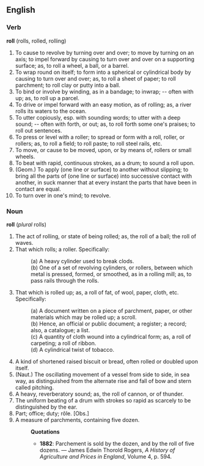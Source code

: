 ==English==
===Verb===
'''roll''' (rolls, rolled, rolling)
# To cause to revolve by turning over and over; to move by turning on an axis; to impel forward by causing to turn over and over on a supporting surface; as, to roll a wheel, a ball, or a barrel.
# To wrap round on itself; to form into a spherical or cylindrical body by causing to turn over and over; as, to roll a sheet of paper; to roll parchment; to roll clay or putty into a ball.
# To bind or involve by winding, as in a bandage; to inwrap; -- often with up; as, to roll up a parcel.
# To drive or impel forward with an easy motion, as of rolling; as, a river rolls its waters to the ocean.
# To utter copiously, esp. with sounding words; to utter with a deep sound; -- often with forth, or out; as, to roll forth some one's praises; to roll out sentences.
# To press or level with a roller; to spread or form with a roll, roller, or rollers; as, to roll a field; to roll paste; to roll steel rails, etc.
# To move, or cause to be moved, upon, or by means of, rollers or small wheels.
# To beat with rapid, continuous strokes, as a drum; to sound a roll upon.
# (Geom.) To apply (one line or surface) to another without slipping; to bring all the parts of (one line or surface) into successive contact with another, in suck manner that at every instant the parts that have been in contact are equal.
# To turn over in one's mind; to revolve.
===Noun===
'''roll''' (''plural'' rolls)
# The act of rolling, or state of being rolled; as, the roll of a ball; the roll of waves.
# That which rolls; a roller. Specifically:
#:(a) A heavy cylinder used to break clods. 
#:(b) One of a set of revolving cylinders, or rollers, between which metal is pressed, formed, or smoothed, as in a rolling mill; as, to pass rails through the rolls.
# That which is rolled up; as, a roll of fat, of wool, paper, cloth, etc. Specifically:
#:(a) A document written on a piece of parchment, paper, or other materials which may be rolled up; a scroll.
#:(b) Hence, an official or public document; a register; a record; also, a catalogue; a list.
#:(c) A quantity of cloth wound into a cylindrical form; as, a roll of carpeting; a roll of ribbon. 
#:(d) A cylindrical twist of tobacco.
# A kind of shortened raised biscuit or bread, often rolled or doubled upon itself.
# (Naut.) The oscillating movement of a vessel from side to side, in sea way, as distinguished from the alternate rise and fall of bow and stern called pitching.
# A heavy, reverberatory sound; as, the roll of cannon, or of thunder.
# The uniform beating of a drum with strokes so rapid as scarcely to be distinguished by the ear.
# Part; office; duty; rôle. [Obs.]
# A measure of parchments, containing five dozen.
#:'''Quotations'''
#:*'''1882''': Parchement is sold by the dozen, and by the roll of five dozens. &mdash; James Edwin Thorold Rogers, ''A History of Agriculture and Prices in England'', Volume 4, p. 594.